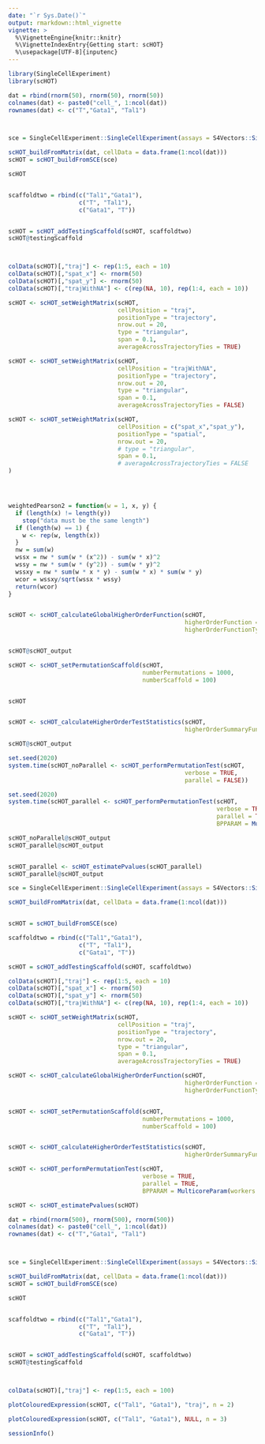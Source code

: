 ```yaml
---
date: "`r Sys.Date()`"
output: rmarkdown::html_vignette
vignette: >
  %\VignetteEngine{knitr::knitr}
  %\VignetteIndexEntry{Getting start: scHOT}
  %\usepackage[UTF-8]{inputenc}
---
```


```r
library(SingleCellExperiment)
library(scHOT)
```


```r

dat = rbind(rnorm(50), rnorm(50), rnorm(50))
colnames(dat) <- paste0("cell_", 1:ncol(dat))
rownames(dat) <- c("T","Gata1", "Tal1")



sce = SingleCellExperiment::SingleCellExperiment(assays = S4Vectors::SimpleList(counts = dat))

scHOT_buildFromMatrix(dat, cellData = data.frame(1:ncol(dat)))
scHOT = scHOT_buildFromSCE(sce)

scHOT


scaffoldtwo = rbind(c("Tal1","Gata1"),
                    c("T", "Tal1"),
                    c("Gata1", "T"))


scHOT = scHOT_addTestingScaffold(scHOT, scaffoldtwo)
scHOT@testingScaffold



colData(scHOT)[,"traj"] <- rep(1:5, each = 10)
colData(scHOT)[,"spat_x"] <- rnorm(50)
colData(scHOT)[,"spat_y"] <- rnorm(50)
colData(scHOT)[,"trajWithNA"] <- c(rep(NA, 10), rep(1:4, each = 10))

scHOT <- scHOT_setWeightMatrix(scHOT,
                               cellPosition = "traj",
                               positionType = "trajectory",
                               nrow.out = 20,
                               type = "triangular",
                               span = 0.1,
                               averageAcrossTrajectoryTies = TRUE)

scHOT <- scHOT_setWeightMatrix(scHOT,
                               cellPosition = "trajWithNA",
                               positionType = "trajectory",
                               nrow.out = 20,
                               type = "triangular",
                               span = 0.1,
                               averageAcrossTrajectoryTies = FALSE)

scHOT <- scHOT_setWeightMatrix(scHOT,
                               cellPosition = c("spat_x","spat_y"),
                               positionType = "spatial",
                               nrow.out = 20,
                               # type = "triangular",
                               span = 0.1,
                               # averageAcrossTrajectoryTies = FALSE
)




weightedPearson2 = function(w = 1, x, y) {
  if (length(x) != length(y)) 
    stop("data must be the same length")
  if (length(w) == 1) {
    w <- rep(w, length(x))
  }
  nw = sum(w)
  wssx = nw * sum(w * (x^2)) - sum(w * x)^2
  wssy = nw * sum(w * (y^2)) - sum(w * y)^2
  wssxy = nw * sum(w * x * y) - sum(w * x) * sum(w * y)
  wcor = wssxy/sqrt(wssx * wssy)
  return(wcor)
}


scHOT <- scHOT_calculateGlobalHigherOrderFunction(scHOT, 
                                                  higherOrderFunction = weightedPearson2,
                                                  higherOrderFunctionType = "weighted")


scHOT@scHOT_output

scHOT <- scHOT_setPermutationScaffold(scHOT, 
                                      numberPermutations = 1000,
                                      numberScaffold = 100)


scHOT


scHOT <- scHOT_calculateHigherOrderTestStatistics(scHOT,
                                                  higherOrderSummaryFunction = sd)

scHOT@scHOT_output

set.seed(2020)
system.time(scHOT_noParallel <- scHOT_performPermutationTest(scHOT, 
                                                  verbose = TRUE,
                                                  parallel = FALSE))

set.seed(2020)
system.time(scHOT_parallel <- scHOT_performPermutationTest(scHOT, 
                                                           verbose = TRUE,
                                                           parallel = TRUE,
                                                           BPPARAM = MulticoreParam(workers = 4)))

scHOT_noParallel@scHOT_output
scHOT_parallel@scHOT_output


scHOT_parallel <- scHOT_estimatePvalues(scHOT_parallel)
scHOT_parallel@scHOT_output
```


```r

sce = SingleCellExperiment::SingleCellExperiment(assays = S4Vectors::SimpleList(counts = dat))

scHOT_buildFromMatrix(dat, cellData = data.frame(1:ncol(dat)))


scHOT = scHOT_buildFromSCE(sce)

scaffoldtwo = rbind(c("Tal1","Gata1"),
                    c("T", "Tal1"),
                    c("Gata1", "T"))

scHOT = scHOT_addTestingScaffold(scHOT, scaffoldtwo)

colData(scHOT)[,"traj"] <- rep(1:5, each = 10)
colData(scHOT)[,"spat_x"] <- rnorm(50)
colData(scHOT)[,"spat_y"] <- rnorm(50)
colData(scHOT)[,"trajWithNA"] <- c(rep(NA, 10), rep(1:4, each = 10))

scHOT <- scHOT_setWeightMatrix(scHOT,
                               cellPosition = "traj",
                               positionType = "trajectory",
                               nrow.out = 20,
                               type = "triangular",
                               span = 0.1,
                               averageAcrossTrajectoryTies = TRUE)

scHOT <- scHOT_calculateGlobalHigherOrderFunction(scHOT, 
                                                  higherOrderFunction = weightedPearson2,
                                                  higherOrderFunctionType = "weighted")


scHOT <- scHOT_setPermutationScaffold(scHOT, 
                                      numberPermutations = 1000,
                                      numberScaffold = 100)


scHOT <- scHOT_calculateHigherOrderTestStatistics(scHOT,
                                                  higherOrderSummaryFunction = sd)

scHOT <- scHOT_performPermutationTest(scHOT, 
                                      verbose = TRUE,
                                      parallel = TRUE,
                                      BPPARAM = MulticoreParam(workers = 4))

scHOT <- scHOT_estimatePvalues(scHOT)

```


```r
dat = rbind(rnorm(500), rnorm(500), rnorm(500))
colnames(dat) <- paste0("cell_", 1:ncol(dat))
rownames(dat) <- c("T","Gata1", "Tal1")



sce = SingleCellExperiment::SingleCellExperiment(assays = S4Vectors::SimpleList(counts = dat))

scHOT_buildFromMatrix(dat, cellData = data.frame(1:ncol(dat)))
scHOT = scHOT_buildFromSCE(sce)

scHOT


scaffoldtwo = rbind(c("Tal1","Gata1"),
                    c("T", "Tal1"),
                    c("Gata1", "T"))


scHOT = scHOT_addTestingScaffold(scHOT, scaffoldtwo)
scHOT@testingScaffold



colData(scHOT)[,"traj"] <- rep(1:5, each = 100)

plotColouredExpression(scHOT, c("Tal1", "Gata1"), "traj", n = 2)

plotColouredExpression(scHOT, c("Tal1", "Gata1"), NULL, n = 3)
```

```r
sessionInfo()
```
